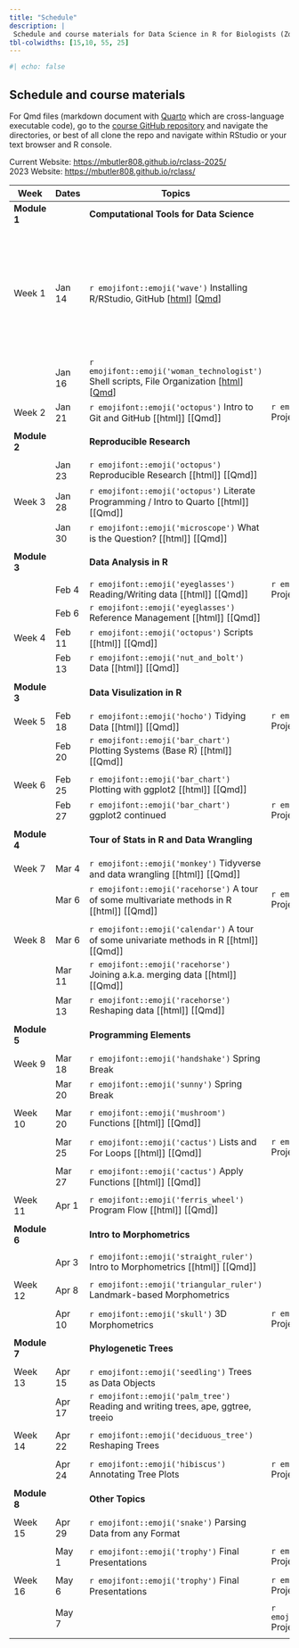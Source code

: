 ```yaml
---
title: "Schedule"
description: |
 Schedule and course materials for Data Science in R for Biologists (Zool 710 Spring 2025).
tbl-colwidths: [15,10, 55, 25]
---
```

```r
#| echo: false
```

## Schedule and course materials

For Qmd files (markdown document with [Quarto](https://quarto.org/docs/authoring/markdown-basics.html) which are cross-language executable code), go to the [course GitHub repository](https://github.com/mbutler808/mbutler808.github.io/) and navigate the directories, or best of all clone the repo and navigate within RStudio or your text browser and R console.  

Current Website: <https://mbutler808.github.io/rclass-2025/>   
2023 Website: <https://mbutler808.github.io/rclass/>

::: column-page
| Week         | Dates   | Topics | Projects |     |
|---------------|---------------|---------------|---------------|---------------|
| **Module 1** |         | **Computational Tools for Data Science** |||
||||||
| Week 1       | Jan 14  | `r emojifont::emoji('wave')` Installing R/RStudio, GitHub \[[html](posts/2025-01-14-the-big-picture/)\] \[[Qmd](https://github.com/mbutler808/rclass-2025/tree/main/posts/2025-01-14-the-big-picture/index.qmd)\] |  | Watch \[[rest of podcast starting at 4:00](https://youtu.be/wzPRpyoNaa8?si=TKoTToGX2eRRmjzN)\] R manual \[[2.1, 2.2, 2.3, 2.6](https://cloud.r-project.org/doc/manuals/r-release/R-intro.html#Simple-manipulations_003b-numbers-and-vectors)\]|
|              | Jan 16  | `r emojifont::emoji('woman_technologist')` Shell scripts, File Organization \[[html](posts/2025-01-16-your-computer-filesystems/index.qmd)\] \[[Qmd](https://github.com/mbutler808/rclass-2025/tree/main/posts/2025-01-16-your-computer-filesystems/index.qmd)\] |||
| Week 2       | Jan 21 | `r emojifont::emoji('octopus')`  Intro to Git and GitHub \[[html]\] \[[Qmd]\] |  `r emojifont::emoji('palm_tree')` Project 0 \[[html](projects/2025-01-14-project-0/index.qmd)\] \[[Qmd](https://github.com/mbutler808/mbutler808.github.io/blob/main/projects/2025-01-14-project-0/index.qmd)\]  | |
||||||
| **Module 2** |         | **Reproducible Research** |||
||||||
|        | Jan 23 | `r emojifont::emoji('octopus')` Reproducible Research \[[html]\] \[[Qmd]\]  |||
| Week 3 | Jan 28 | `r emojifont::emoji('octopus')` Literate Programming / Intro to Quarto \[[html]\] \[[Qmd]\]|||
|       | Jan 30  | `r emojifont::emoji('microscope')` What is the Question? \[[html]\] \[[Qmd]\] | | |
||||||
| **Module 3** |         | **Data Analysis in R ** |||
||||||
|              | Feb 4 | `r emojifont::emoji('eyeglasses')` Reading/Writing data \[[html]\] \[[Qmd]\]| `r emojifont::emoji('fallen_leaf')` Project 0 due | |
|              | Feb 6 | `r emojifont::emoji('eyeglasses')` Reference Management \[[html]\] \[[Qmd]\]  | ||
| Week 4       | Feb 11  | `r emojifont::emoji('octopus')` Scripts \[[html]\] \[[Qmd]\] | | |
|              | Feb 13 | `r emojifont::emoji('nut_and_bolt')` Data \[[html]\] \[[Qmd]\] | | |
||||||
| **Module 3** |         | **Data Visulization in R** | | |
||||||
|  Week 5        | Feb 18 | `r emojifont::emoji('hocho')` Tidying Data \[[html]\] \[[Qmd]\] | `r emojifont::emoji('seedling')` Project 1 assigned ||
|              | Feb 20 | `r emojifont::emoji('bar_chart')` Plotting Systems (Base R) \[[html]\] \[[Qmd]\] |  |     |
||||||
| Week 6       | Feb 25 | `r emojifont::emoji('bar_chart')` Plotting with ggplot2 \[[html]\] \[[Qmd]\]| | |
|              |  Feb 27 | `r emojifont::emoji('bar_chart')` ggplot2 continued | `r emojifont::emoji('fallen_leaf')` Project 1 due | |
||||||
| **Module 4** |         | **Tour of Stats in R and Data Wrangling** |||
||||||
|  Week 7       | Mar 4 | `r emojifont::emoji('monkey')` Tidyverse and data wrangling \[[html]\] \[[Qmd]\] | |
|              | Mar 6  | `r emojifont::emoji('racehorse')`  A tour of some multivariate methods in R \[[html]\] \[[Qmd]\]  | `r emojifont::emoji('seedling')` Project 2 assigned ||
||||||
| Week 8       | Mar 6 | `r emojifont::emoji('calendar')` A tour of some univariate methods in R \[[html]\] \[[Qmd]\] | | |
|              | Mar 11 | `r emojifont::emoji('racehorse')` Joining a.k.a. merging data \[[html]\] \[[Qmd]\] | | |
|              | Mar 13 | `r emojifont::emoji('racehorse')` Reshaping data \[[html]\] \[[Qmd]\] |  | |
||||||
| **Module 5** |         | **Programming Elements** | | |
||||||
| Week 9       | Mar 18 | `r emojifont::emoji('handshake')` Spring Break |||
|              | Mar 20 | `r emojifont::emoji('sunny')` Spring Break |||
||||||
| Week 10      | Mar 20 | `r emojifont::emoji('mushroom')` Functions \[[html]\] \[[Qmd]\] | | |
||||||
|              | Mar 25   | `r emojifont::emoji('cactus')` Lists and For Loops \[[html]\] \[[Qmd]\] | `r emojifont::emoji('fallen_leaf')` Project 2 due| |
||||||
|              | Mar 27   | `r emojifont::emoji('cactus')` Apply Functions \[[html]\] \[[Qmd]\]|   | |
||||||
| Week 11      | Apr 1   | `r emojifont::emoji('ferris_wheel')` Program Flow  \[[html]\] \[[Qmd]\]|||
||||||
| **Module 6** |         | **Intro to Morphometrics** | | |
||||||
|              | Apr 3   | `r emojifont::emoji('straight_ruler')` Intro to Morphometrics \[[html]\] \[[Qmd]\]|||
||||||
|  Week 12     | Apr 8  | `r emojifont::emoji('triangular_ruler')` Landmark-based Morphometrics |||
||||||
|              | Apr 10  | `r emojifont::emoji('skull')` 3D Morphometrics |`r emojifont::emoji('chestnut')` Project 3 data check due||
||||||
| **Module 7** |         | **Phylogenetic Trees** | | |
||||||
| Week 13      | Apr 15 | `r emojifont::emoji('seedling')` Trees as Data Objects |  | |
|              | Apr 17  | `r emojifont::emoji('palm_tree')` Reading and writing trees, ape, ggtree, treeio |||
||||||
| Week 14      | Apr 22 | `r emojifont::emoji('deciduous_tree')` Reshaping Trees |||
||||||
|              | Apr 24 | `r emojifont::emoji('hibiscus')` Annotating Tree Plots |`r emojifont::emoji('memo')` Project 3 peer review due||
||||||
| **Module 8** |         | **Other Topics** | | |
||||||
| Week 15      | Apr 29  | `r emojifont::emoji('snake')` Parsing Data from any Format |||
||||||
|              | May 1  | `r emojifont::emoji('trophy')` Final Presentations | `r emojifont::emoji('bouquet')` Project 3 presentation (in class) | |
||||||
|  Week 16     | May 6  | `r emojifont::emoji('trophy')` Final Presentations | `r emojifont::emoji('bouquet')` Project 3 presentation (in class) | |
||||||
|              | May 7  |  | `r emojifont::emoji('confetti_ball')` Project 3 due | |
||||||
:::





